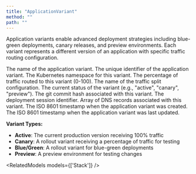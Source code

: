 ```yaml
---
title: "ApplicationVariant"
method: ""
path: ""
---
```



Application variants enable advanced deployment strategies including blue-green deployments, canary releases, and preview environments. Each variant represents a different version of an application with specific traffic routing configuration.

<Model>
    <ModelProperty name="name" type="string">
        The name of the application variant.
    </ModelProperty>
    <ModelProperty name="uid" type="string">
        The unique identifier of the application variant.
    </ModelProperty>
    <ModelProperty name="namespace" type="string">
        The Kubernetes namespace for this variant.
    </ModelProperty>
    <ModelProperty name="traffic_percentage" type="integer">
        The percentage of traffic routed to this variant (0-100).
    </ModelProperty>
    <ModelProperty name="traffic_split_name" type="string">
        The name of the traffic split configuration.
    </ModelProperty>
    <ModelProperty name="status" type="string">
        The current status of the variant (e.g., "active", "canary", "preview").
    </ModelProperty>
    <ModelProperty name="git_hash" type="string">
        The git commit hash associated with this variant.
    </ModelProperty>
    <ModelProperty name="deploy_session" type="string">
        The deployment session identifier.
    </ModelProperty>
    <ModelProperty name="dns_record" type="array">
        Array of DNS records associated with this variant.
    </ModelProperty>
    <ModelProperty name="created_at" type="string">
        The ISO 8601 timestamp when the application variant was created.
    </ModelProperty>
    <ModelProperty name="updated_at" type="string">
        The ISO 8601 timestamp when the application variant was last updated.
    </ModelProperty>
</Model>

**Variant Types:**
- **Active**: The current production version receiving 100% traffic
- **Canary**: A rollout variant receiving a percentage of traffic for testing
- **Blue/Green**: A rollout variant for blue-green deployments 
- **Preview**: A preview environment for testing changes

<RelatedModels models={['Stack']} />